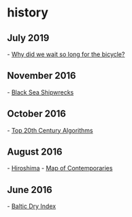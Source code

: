 
= history =

== July 2019 ==
- [[https://rootsofprogress.org/why-did-we-wait-so-long-for-the-bicycle|Why did we wait so long for the bicycle?]]
== November 2016 ==
- [[https://www.nytimes.com/2016/11/12/science/shipwrecks-black-sea-archaeology.html|Black Sea Shipwrecks]]
== October 2016 ==
- [[https://www.siam.org/pdf/news/637.pdf|Top 20th Century Algorithms]]
== August 2016 ==
- [[http://www.newyorker.com/magazine/1946/08/31/hiroshima|Hiroshima]]
- [[https://ybogdanov.github.io/history-timeline/|Map of Contemporaries]]
== June 2016 ==
- [[http://www.newyorker.com/business/currency/the-surprising-relevance-of-the-baltic-dry-index|Baltic Dry Index]]
